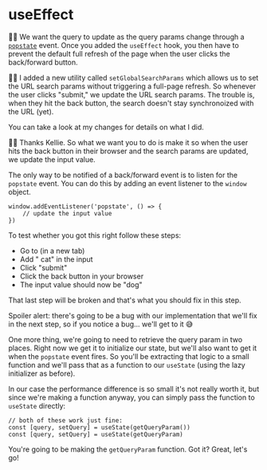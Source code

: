 # useEffect

<EpicVideo url="https://www.epicreact.dev/workshops/react-hooks/useeffect" />

👨‍💼 We want the query to update as the query params change through a
[`popstate`](https://developer.mozilla.org/en-US/docs/Web/API/Window/popstate_event)
event. Once you added the `useEffect` hook, you then have to prevent the default
full refresh of the page when the user clicks the back/forward button.

🧝‍♂️ I added a new utility called `setGlobalSearchParams` which allows us to set
the URL search params without triggering a full-page refresh. So whenever the
user clicks "submit," we update the URL search params. The trouble is, when they
hit the back button, the search doesn't stay synchronoized with the URL (yet).

You can take a look at <DiffLink app1={-1} app2={0}>my changes</DiffLink> for
details on what I did.

👨‍💼 Thanks Kellie. So what we want you to do is make it so when the user hits the
back button in their browser and the search params are updated, we update the input
value.

The only way to be notified of a back/forward event is to listen for the
`popstate` event. You can do this by adding an event listener to the `window`
object.

```tsx
window.addEventListener('popstate', () => {
	// update the input value
})
```

To test whether you got this right follow these steps:

- Go to <LinkToApp to="/?query=dog" /> (in a new tab)
- Add " cat" in the input
- Click "submit"
- Click the back button in your browser
- The input value should now be "dog"

That last step will be broken and that's what you should fix in this step.

<callout-warning class="aside">
	Spoiler alert: there's going to be a bug with our implementation that we'll
	fix in the next step, so if you notice a bug... we'll get to it 😅
</callout-warning>

One more thing, we're going to need to retrieve the query param in two places.
Right now we get it to initialize our state, but we'll also want to get it when
the `popstate` event fires. So you'll be extracting that logic to a small
function and we'll pass that as a function to our `useState` (using the lazy
initializer as before).

In our case the performance difference is so small it's not really worth it, but
since we're making a function anyway, you can simply pass the function to
`useState` directly:

```tsx
// both of these work just fine:
const [query, setQuery] = useState(getQueryParam())
const [query, setQuery] = useState(getQueryParam)
```

You're going to be making the `getQueryParam` function. Got it? Great, let's go!
